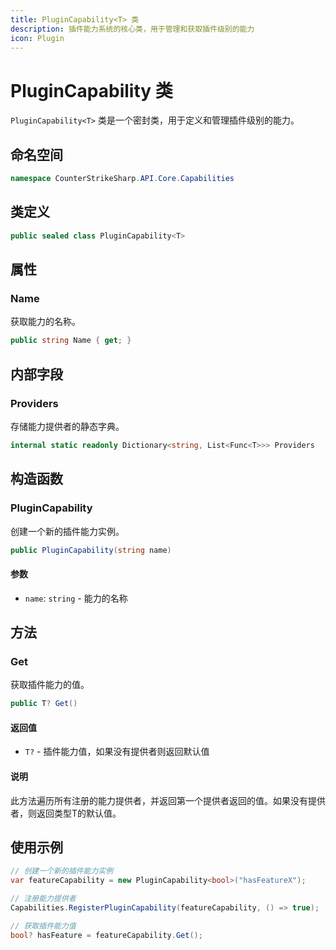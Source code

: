 ```yaml
---
title: PluginCapability<T> 类
description: 插件能力系统的核心类，用于管理和获取插件级别的能力
icon: Plugin
---
```


# PluginCapability<T> 类

`PluginCapability<T>` 类是一个密封类，用于定义和管理插件级别的能力。

## 命名空间

```csharp
namespace CounterStrikeSharp.API.Core.Capabilities
```

## 类定义

```csharp
public sealed class PluginCapability<T>
```

## 属性

### Name

获取能力的名称。

```csharp
public string Name { get; }
```

## 内部字段

### Providers

存储能力提供者的静态字典。

```csharp
internal static readonly Dictionary<string, List<Func<T>>> Providers
```

## 构造函数

### PluginCapability

创建一个新的插件能力实例。

```csharp
public PluginCapability(string name)
```

#### 参数

- `name`: `string` - 能力的名称

## 方法

### Get

获取插件能力的值。

```csharp
public T? Get()
```

#### 返回值

- `T?` - 插件能力值，如果没有提供者则返回默认值

#### 说明

此方法遍历所有注册的能力提供者，并返回第一个提供者返回的值。如果没有提供者，则返回类型T的默认值。

## 使用示例

```csharp
// 创建一个新的插件能力实例
var featureCapability = new PluginCapability<bool>("hasFeatureX");

// 注册能力提供者
Capabilities.RegisterPluginCapability(featureCapability, () => true);

// 获取插件能力值
bool? hasFeature = featureCapability.Get();
```